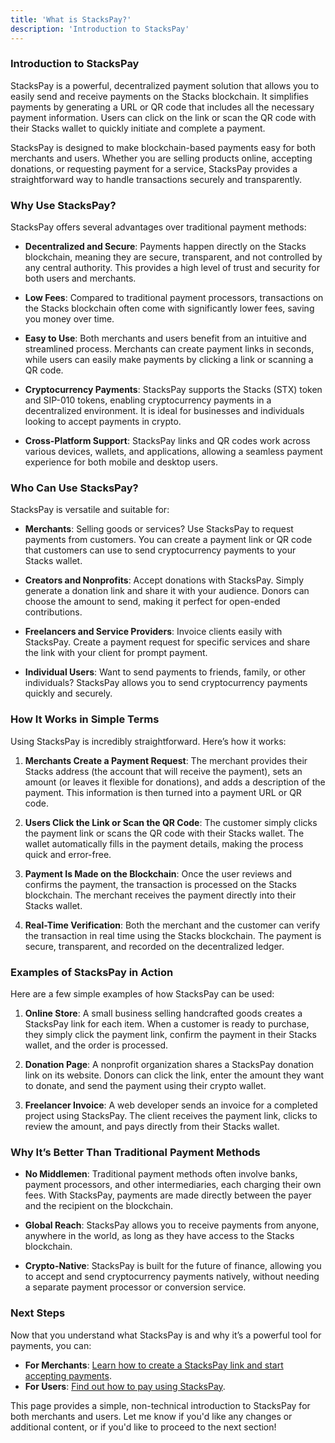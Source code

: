 ```yaml
---
title: 'What is StacksPay?'
description: 'Introduction to StacksPay'
---
```



### **Introduction to StacksPay**

StacksPay is a powerful, decentralized payment solution that allows you to easily send and receive payments on the Stacks blockchain. It simplifies payments by generating a URL or QR code that includes all the necessary payment information. Users can click on the link or scan the QR code with their Stacks wallet to quickly initiate and complete a payment.

StacksPay is designed to make blockchain-based payments easy for both merchants and users. Whether you are selling products online, accepting donations, or requesting payment for a service, StacksPay provides a straightforward way to handle transactions securely and transparently.



### **Why Use StacksPay?**

StacksPay offers several advantages over traditional payment methods:

- **Decentralized and Secure**: Payments happen directly on the Stacks blockchain, meaning they are secure, transparent, and not controlled by any central authority. This provides a high level of trust and security for both users and merchants.
  
- **Low Fees**: Compared to traditional payment processors, transactions on the Stacks blockchain often come with significantly lower fees, saving you money over time.

- **Easy to Use**: Both merchants and users benefit from an intuitive and streamlined process. Merchants can create payment links in seconds, while users can easily make payments by clicking a link or scanning a QR code.

- **Cryptocurrency Payments**: StacksPay supports the Stacks (STX) token and SIP-010 tokens, enabling cryptocurrency payments in a decentralized environment. It is ideal for businesses and individuals looking to accept payments in crypto.

- **Cross-Platform Support**: StacksPay links and QR codes work across various devices, wallets, and applications, allowing a seamless payment experience for both mobile and desktop users.



### **Who Can Use StacksPay?**

StacksPay is versatile and suitable for:

- **Merchants**: Selling goods or services? Use StacksPay to request payments from customers. You can create a payment link or QR code that customers can use to send cryptocurrency payments to your Stacks wallet.

- **Creators and Nonprofits**: Accept donations with StacksPay. Simply generate a donation link and share it with your audience. Donors can choose the amount to send, making it perfect for open-ended contributions.

- **Freelancers and Service Providers**: Invoice clients easily with StacksPay. Create a payment request for specific services and share the link with your client for prompt payment.

- **Individual Users**: Want to send payments to friends, family, or other individuals? StacksPay allows you to send cryptocurrency payments quickly and securely.



### **How It Works in Simple Terms**

Using StacksPay is incredibly straightforward. Here’s how it works:

1. **Merchants Create a Payment Request**: The merchant provides their Stacks address (the account that will receive the payment), sets an amount (or leaves it flexible for donations), and adds a description of the payment. This information is then turned into a payment URL or QR code.

2. **Users Click the Link or Scan the QR Code**: The customer simply clicks the payment link or scans the QR code with their Stacks wallet. The wallet automatically fills in the payment details, making the process quick and error-free.

3. **Payment Is Made on the Blockchain**: Once the user reviews and confirms the payment, the transaction is processed on the Stacks blockchain. The merchant receives the payment directly into their Stacks wallet.

4. **Real-Time Verification**: Both the merchant and the customer can verify the transaction in real time using the Stacks blockchain. The payment is secure, transparent, and recorded on the decentralized ledger.



### **Examples of StacksPay in Action**

Here are a few simple examples of how StacksPay can be used:

1. **Online Store**: A small business selling handcrafted goods creates a StacksPay link for each item. When a customer is ready to purchase, they simply click the payment link, confirm the payment in their Stacks wallet, and the order is processed.

2. **Donation Page**: A nonprofit organization shares a StacksPay donation link on its website. Donors can click the link, enter the amount they want to donate, and send the payment using their crypto wallet.

3. **Freelancer Invoice**: A web developer sends an invoice for a completed project using StacksPay. The client receives the payment link, clicks to review the amount, and pays directly from their Stacks wallet.



### **Why It’s Better Than Traditional Payment Methods**

- **No Middlemen**: Traditional payment methods often involve banks, payment processors, and other intermediaries, each charging their own fees. With StacksPay, payments are made directly between the payer and the recipient on the blockchain.

- **Global Reach**: StacksPay allows you to receive payments from anyone, anywhere in the world, as long as they have access to the Stacks blockchain.

- **Crypto-Native**: StacksPay is built for the future of finance, allowing you to accept and send cryptocurrency payments natively, without needing a separate payment processor or conversion service.



### **Next Steps**

Now that you understand what StacksPay is and why it’s a powerful tool for payments, you can:

- **For Merchants**: [Learn how to create a StacksPay link and start accepting payments](#how-to-use-stacks-pay-as-a-merchant).
- **For Users**: [Find out how to pay using StacksPay](#how-to-pay-using-stacks-pay).
  


This page provides a simple, non-technical introduction to StacksPay for both merchants and users. Let me know if you'd like any changes or additional content, or if you'd like to proceed to the next section!